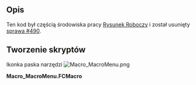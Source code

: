 <languages/>
{{Macro/pl
|Name=Macro MacroMenu
|Name/pl=Macro MacroMenu
|Icon=Macro_MacroMenu.png
|Description=Dodaje makrodefinicje znajdujące się w folderze makrodefinicji do menu FreeCAD.
|Author=Yorik
|Version=1.0
|Date=2014-08-07
|FCVersion=Wszystkie
|Download=[https://wiki.freecad.org/images/1/1e/Macro_MacroMenu.png Ikonka paska narzędzi]
}}

==Opis==
Ten kod był częścią środowiska pracy [[Draft_Workbench/pl|Rysunek Roboczy]] i został usunięty [http://tracker.freecad.org/view.php?id=490 sprawa #490].

<span id="Script"></span>
==Tworzenie skryptów==

Ikonka paska narzędzi [[Image:Macro_MacroMenu.png]]

'''Macro_MacroMenu.FCMacro'''

{{MacroCode|code=

import os,FreeCAD,FreeCADGui
 
macrosList = []
macroPath = FreeCAD.ParamGet("User parameter:BaseApp/Preferences/Macro").GetString("MacroPath") 
 
class MacroCommand():
    "A template for macro commands"
    def __init__(self,macroname):
        self.macroname = macroname
 
    def GetResources(self):
        return {'Pixmap'  : 'Draft_Macro',
                'MenuText': self.macroname,
                'ToolTip': 'Executes the '+self.macroname+' macro'}
 
    def Activated(self):
        target = macroPath+os.sep+self.macroname+'.FCMacro'
        if os.path.exists(target): execfile(target)
            
if macroPath and os.path.isdir(macroPath):
    macros = []
    for f in os.listdir(macroPath):
        if ".FCMacro" in f:
            macros.append(f[:-8])
    for m in macros:
        cmd = 'Macro_'+m
        FreeCADGui.addCommand(cmd,MacroCommand(m))
        macrosList.append(cmd)

}}

{{clear}}